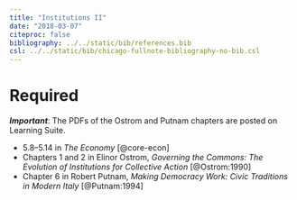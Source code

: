 ```yaml
---
title: "Institutions II"
date: "2018-03-07"
citeproc: false
bibliography: ../../static/bib/references.bib
csl: ../../static/bib/chicago-fullnote-bibliography-no-bib.csl
---
```


# Required

***Important***: The PDFs of the Ostrom and Putnam chapters are posted on Learning Suite.

- <i class="fa fa-book" aria-hidden="true"></i> 5.8–5.14 in *The Economy* [@core-econ]
- <i class="fa fa-file-pdf-o" aria-hidden="true"></i> Chapters 1 and 2 in Elinor Ostrom, *Governing the Commons: The Evolution of Institutions for Collective Action* [@Ostrom:1990]
- <i class="fa fa-file-pdf-o" aria-hidden="true"></i> Chapter 6 in Robert Putnam, *Making Democracy Work: Civic Traditions in Modern Italy* [@Putnam:1994]
